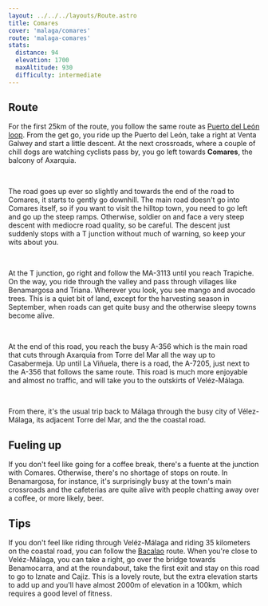 ```yaml
---
layout: ../../../layouts/Route.astro
title: Comares
cover: 'malaga/comares'
route: 'malaga-comares'
stats:
  distance: 94
  elevation: 1700
  maxAltitude: 930
  difficulty: intermediate
---
```



## Route

For the first 25km of the route, you follow the same route as [Puerto del León loop](/destinations/malaga/puertoleon).
From the get go, you ride up the Puerto del León, take a right at Venta Galwey and start a little descent.
At the next crossroads, where a couple of chill dogs are watching cyclists pass by, you go left towards **Comares**, the balcony of Axarquia.

&nbsp;

The road goes up ever so slightly and towards the end of the road to Comares, it starts to gently go downhill.
The main road doesn't go into Comares itself, so if you want to visit the hilltop town, you need to go left and go up the steep ramps.
Otherwise, soldier on and face a very steep descent with mediocre road quality, so be careful. 
The descent just suddenly stops with a T junction without much of warning, so keep your wits about you.

&nbsp;

At the T junction, go right and follow the MA-3113 until you reach Trapiche. On the way, you ride through the valley and pass through villages like Benamargosa and Triana.
Wherever you look, you see mango and avocado trees. 
This is a quiet bit of land, except for the harvesting season in September, when roads can get quite busy and the otherwise sleepy towns become alive.

&nbsp;

At the end of this road, you reach the busy A-356 which is the main road that cuts through Axarquia from Torre del Mar all the way up to Casabermeja.
Up until La Viñuela, there is a road, the A-7205, just next to the A-356 that follows the same route. This road is much more enjoyable and almost no traffic, and will take you to the outskirts of Veléz-Málaga.

&nbsp;

From there, it's the usual trip back to Málaga through the busy city of Vélez-Málaga, its adjacent Torre del Mar, and the the coastal road.

## Fueling up

If you don't feel like going for a coffee break, there's a fuente at the junction with Comares.
Otherwise, there's no shortage of stops on route. 
In Benamargosa, for instance, it's surprisingly busy at the town's main crossroads and the cafeterias are quite alive with people chatting away over a coffee, or more likely, beer. 

## Tips

If you don't feel like riding through Veléz-Málaga and riding 35 kilometers on the coastal road, you can follow the [Bacalao](/destinations/malaga/bacalao) route.
When you're close to Veléz-Málaga, you can take a right, go over the bridge towards Benamocarra, and at the roundabout, take the first exit and stay on this road to go to Iznate and Cajiz.
This is a lovely route, but the extra elevation starts to add up and you'll have almost 2000m of elevation in a 100km, which requires a good level of fitness.